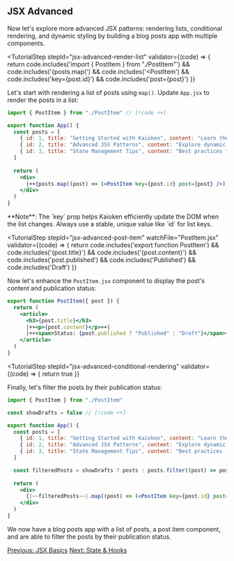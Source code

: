 

## JSX Advanced

Now let's explore more advanced JSX patterns: rendering lists, 
conditional rendering, and dynamic styling by building a blog posts app with multiple components.

<TutorialStep 
  stepId="jsx-advanced-render-list"
  validator={(code) => {
    return code.includes('import { PostItem } from "./PostItem"') &&
      code.includes('{posts.map(') &&
      code.includes('<PostItem') &&
      code.includes('key={post.id}') &&
      code.includes('post={post}')
  }}
> 
  Let's start with rendering a list of posts using `map()`. Update `App.jsx` to render the posts in a list:

  ```jsx
  import { PostItem } from "./PostItem" // [!code ++]

  export function App() {
    const posts = [
      { id: 1, title: "Getting Started with Kaioken", content: "Learn the basics of this modern framework", published: true },
      { id: 2, title: "Advanced JSX Patterns", content: "Explore dynamic rendering and component composition", published: false },
      { id: 3, title: "State Management Tips", content: "Best practices for managing app state", published: true }
    ]
    
    return (
      <div>
        |++{posts.map((post) => (<PostItem key={post.id} post={post} />))}++|
      </div>
    )
  }
  ```

  <p className="font-medium text-xs">
    **Note**: The `key` prop helps Kaioken efficiently update the DOM when the list changes. 
    Always use a stable, unique value like `id` for list keys.
  </p>

</TutorialStep>

<TutorialStep 
  stepId="jsx-advanced-post-item"
  watchFile="PostItem.jsx"
  validator={(code) => {
    return code.includes('export function PostItem') &&
      code.includes('{post.title}') &&
      code.includes('{post.content}') &&
      code.includes('post.published') &&
      code.includes('Published') &&
      code.includes('Draft')
  }}
> 
  Now let's enhance the `PostItem.jsx` component to display the post's content
  and publication status:

  ```jsx
  export function PostItem({ post }) {
    return (
      <article>
        <h3>{post.title}</h3>
        |++<p>{post.content}</p>++|
        |++<span>Status: {post.published ? "Published" : "Draft"}</span>++|
      </article>
    )
  }
  ```
</TutorialStep>

<TutorialStep 
  stepId="jsx-advanced-conditional-rendering"
  validator={(code) => {
    return true
  }}
>
  Finally, let's filter the posts by their publication status:

  ```jsx
  import { PostItem } from "./PostItem"

  const showDrafts = false // [!code ++]

  export function App() {
    const posts = [
      { id: 1, title: "Getting Started with Kaioken", content: "Learn the basics of this modern framework", published: true },
      { id: 2, title: "Advanced JSX Patterns", content: "Explore dynamic rendering and component composition", published: false },
      { id: 3, title: "State Management Tips", content: "Best practices for managing app state", published: true }
    ]

    const filteredPosts = showDrafts ? posts : posts.filter((post) => post.published) // [!code ++]
    
    return (
      <div>
        {|~~filteredPosts~~|.map((post) => (<PostItem key={post.id} post={post} />))}
      </div>
    )
  }
  ```

  We now have a blog posts app with a list of posts, a post item component, and 
  are able to filter the posts by their publication status.
</TutorialStep>

<div className="flex justify-between">
  <a href="/tutorial/jsx/basics" className="link-button">Previous: JSX Basics</a>
  <a href="/tutorial/state/hooks" className="link-button">Next: State & Hooks</a>
</div>